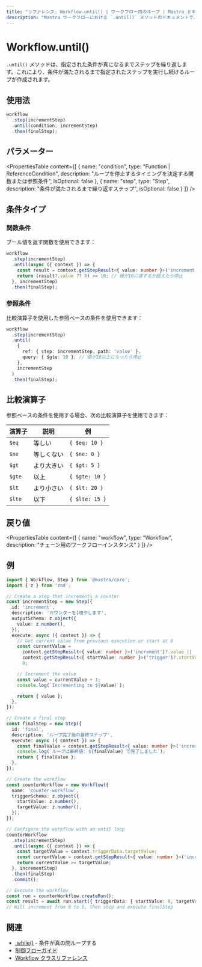 ```yaml
---
title: "リファレンス: Workflow.until() | ワークフロー内のループ | Mastra ドキュメント"
description: "Mastra ワークフローにおける `.until()` メソッドのドキュメントで、指定された条件が真になるまでステップを繰り返します。"
---
```


# Workflow.until()

`.until()` メソッドは、指定された条件が真になるまでステップを繰り返します。これにより、条件が満たされるまで指定されたステップを実行し続けるループが作成されます。

## 使用法

```typescript
workflow
  .step(incrementStep)
  .until(condition, incrementStep)
  .then(finalStep);
```

## パラメーター

<PropertiesTable
  content={[
    {
      name: "condition",
      type: "Function | ReferenceCondition",
      description: "ループを停止するタイミングを決定する関数または参照条件",
      isOptional: false
    },
    {
      name: "step",
      type: "Step",
      description: "条件が満たされるまで繰り返すステップ",
      isOptional: false
    }
  ]}
/>

## 条件タイプ

### 関数条件

ブール値を返す関数を使用できます：

```typescript
workflow
  .step(incrementStep)
  .until(async ({ context }) => {
    const result = context.getStepResult<{ value: number }>('increment');
    return (result?.value ?? 0) >= 10; // 値が10に達するか超えたら停止
  }, incrementStep)
  .then(finalStep);
```

### 参照条件

比較演算子を使用した参照ベースの条件を使用できます：

```typescript
workflow
  .step(incrementStep)
  .until(
    {
      ref: { step: incrementStep, path: 'value' },
      query: { $gte: 10 }, // 値が10以上になったら停止
    },
    incrementStep
  )
  .then(finalStep);
```

## 比較演算子

参照ベースの条件を使用する場合、次の比較演算子を使用できます：

| 演算子   | 説明             | 例         |
|----------|-----------------|------------|
| `$eq`    | 等しい          | `{ $eq: 10 }` |
| `$ne`    | 等しくない      | `{ $ne: 0 }` |
| `$gt`    | より大きい      | `{ $gt: 5 }` |
| `$gte`   | 以上            | `{ $gte: 10 }` |
| `$lt`    | より小さい      | `{ $lt: 20 }` |
| `$lte`   | 以下            | `{ $lte: 15 }` |

## 戻り値

<PropertiesTable
  content={[
    {
      name: "workflow",
      type: "Workflow",
      description: "チェーン用のワークフローインスタンス"
    }
  ]}
/>

## 例

```typescript
import { Workflow, Step } from '@mastra/core';
import { z } from 'zod';

// Create a step that increments a counter
const incrementStep = new Step({
  id: 'increment',
  description: 'カウンターを1増やします',
  outputSchema: z.object({
    value: z.number(),
  }),
  execute: async ({ context }) => {
    // Get current value from previous execution or start at 0
    const currentValue =
      context.getStepResult<{ value: number }>('increment')?.value ||
      context.getStepResult<{ startValue: number }>('trigger')?.startValue ||
      0;

    // Increment the value
    const value = currentValue + 1;
    console.log(`Incrementing to ${value}`);

    return { value };
  },
});

// Create a final step
const finalStep = new Step({
  id: 'final',
  description: 'ループ完了後の最終ステップ',
  execute: async ({ context }) => {
    const finalValue = context.getStepResult<{ value: number }>('increment')?.value;
    console.log(`ループは最終値: ${finalValue} で完了しました`);
    return { finalValue };
  },
});

// Create the workflow
const counterWorkflow = new Workflow({
  name: 'counter-workflow',
  triggerSchema: z.object({
    startValue: z.number(),
    targetValue: z.number(),
  }),
});

// Configure the workflow with an until loop
counterWorkflow
  .step(incrementStep)
  .until(async ({ context }) => {
    const targetValue = context.triggerData.targetValue;
    const currentValue = context.getStepResult<{ value: number }>('increment')?.value ?? 0;
    return currentValue >= targetValue;
  }, incrementStep)
  .then(finalStep)
  .commit();

// Execute the workflow
const run = counterWorkflow.createRun();
const result = await run.start({ triggerData: { startValue: 0, targetValue: 5 } });
// Will increment from 0 to 5, then stop and execute finalStep
```

## 関連

- [.while()](./while.mdx) - 条件が真の間ループする
- [制御フローガイド](../../workflows/control-flow.mdx#loop-control-with-until-and-while)
- [Workflow クラスリファレンス](./workflow.mdx)
